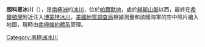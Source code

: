 {{coord|72|3|S|62|42|W|display=title}}

'''朗科恩冰川'''（{{lang-en|Runcorn Glacier}}），是[[南極洲|南極洲]]的[[冰川|冰川]]，位於[[帕爾默地|帕爾默地]]，處於[[赫斯山脈|赫斯山脈]]以西，最終在[[希爾頓灣|希爾頓灣]]附近注入[[博蒙特冰川|博蒙特冰川]]，[[美國地質調查局|美國地質調查局]]根據測量和該國海軍的空中照片繪入地圖，現時由[[南極條約體系|南極條約體系]]管理。

{{Antarctica-geo-stub}}
[[Category:南極洲冰川|Category:南極洲冰川]]